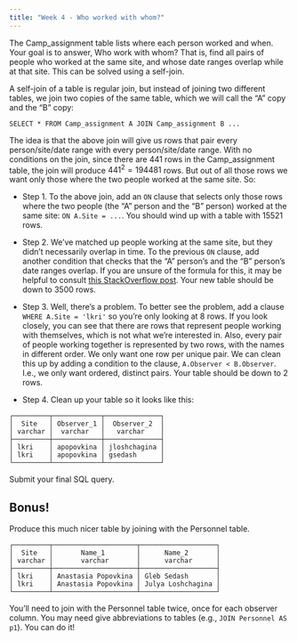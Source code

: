 ```yaml
---
title: "Week 4 - Who worked with whom?"
---
```


The Camp_assignment table lists where each person worked and when. Your goal is to answer, Who work with whom? That is, find all pairs of people who worked at the same site, and whose date ranges overlap while at that site. This can be solved using a self-join.

A self-join of a table is regular join, but instead of joining two different tables, we join two copies of the same table, which we will call the "A" copy and the "B" copy:

```         
SELECT * FROM Camp_assignment A JOIN Camp_assignment B ...
```

The idea is that the above join will give us rows that pair every person/site/date range  with every person/site/date range. With no conditions on the join, since there are $441$ rows in the Camp_assignment table, the join will produce $441^2 = 194481$ rows. But out of all those rows we want only those where the two people worked at the same site. So:

-   Step 1. To the above join, add an `ON` clause that selects only those rows where the two people (the "A" person and the "B" person) worked at the same site: `ON A.Site = ...`. You should wind up with a table with $15521$ rows.

-   Step 2. We've matched up people working at the same site, but they didn't necessarily overlap in time. To the previous `ON` clause, add another condition that checks that the "A" person's and the "B" person's date ranges overlap. If you are unsure of the formula for this, it may be helpful to consult [this StackOverflow post](https://stackoverflow.com/questions/325933/determine-whether-two-date-ranges-overlap/325964). Your new table should be down to 3500 rows.

-   Step 3. Well, there's a problem. To better see the problem, add a clause `WHERE A.Site = 'lkri'` so you're only looking at 8 rows. If you look closely, you can see that there are rows that represent people working with themselves, which is not what we're interested in.  Also, every pair of people working together is represented by two rows, with the names in different order. We only want one row per unique pair.  We can clean this up by adding a condition to the clause, `A.Observer < B.Observer`.  I.e., we only want ordered, distinct pairs.  Your table should be down to $2$ rows.

-   Step 4. Clean up your table so it looks like this:

```         
┌─────────┬────────────┬──────────────┐
│  Site   │ Observer_1 │  Observer_2  │
│ varchar │  varchar   │   varchar    │
├─────────┼────────────┼──────────────┤
│ lkri    │ apopovkina │ jloshchagina │
│ lkri    │ apopovkina │ gsedash      │
└─────────┴────────────┴──────────────┘
```

Submit your final SQL query.

## Bonus!

Produce this much nicer table by joining with the Personnel table.

```
┌─────────┬─────────────────────┬───────────────────┐
│  Site   │       Name_1        │      Name_2       │
│ varchar │       varchar       │      varchar      │
├─────────┼─────────────────────┼───────────────────┤
│ lkri    │ Anastasia Popovkina │ Gleb Sedash       │
│ lkri    │ Anastasia Popovkina │ Julya Loshchagina │
└─────────┴─────────────────────┴───────────────────┘
```

You'll need to join with the Personnel table twice, once for each observer column.  You may need give abbreviations to tables (e.g., `JOIN Personnel AS p1`).  You can do it!